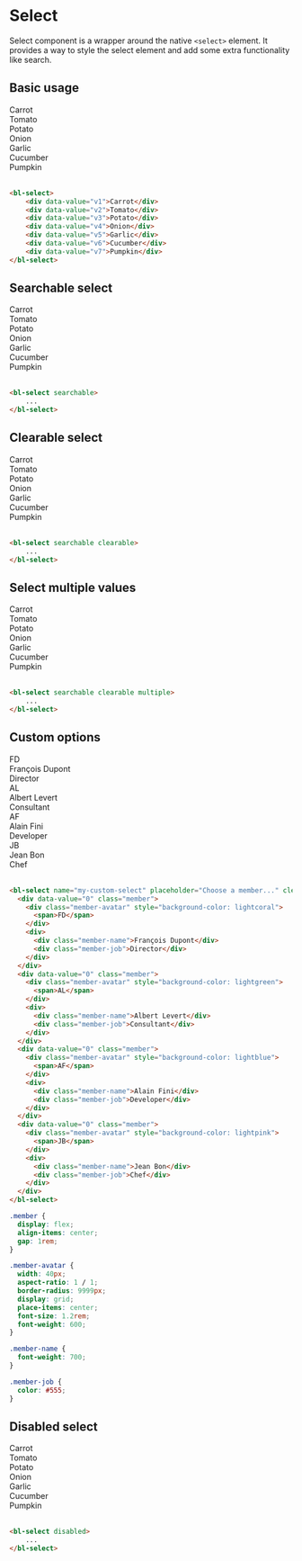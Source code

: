 # Select

Select component is a wrapper around the native `<select>` element. It provides a way to style the select element and add some extra functionality like search.

## Basic usage

<bl-select>
    <div data-value="v1">Carrot</div>
    <div data-value="v2">Tomato</div>
    <div data-value="v3">Potato</div>
    <div data-value="v4">Onion</div>
    <div data-value="v5">Garlic</div>
    <div data-value="v6">Cucumber</div>
    <div data-value="v7">Pumpkin</div>
</bl-select>

<br/>

```html
<bl-select>
    <div data-value="v1">Carrot</div>
    <div data-value="v2">Tomato</div>
    <div data-value="v3">Potato</div>
    <div data-value="v4">Onion</div>
    <div data-value="v5">Garlic</div>
    <div data-value="v6">Cucumber</div>
    <div data-value="v7">Pumpkin</div>
</bl-select>
```

## Searchable select

<bl-select searchable>
    <div data-value="v1">Carrot</div>
    <div data-value="v2">Tomato</div>
    <div data-value="v3">Potato</div>
    <div data-value="v4">Onion</div>
    <div data-value="v5">Garlic</div>
    <div data-value="v6">Cucumber</div>
    <div data-value="v7">Pumpkin</div>
</bl-select>

<br/>

```html
<bl-select searchable>
    ...
</bl-select>
```


## Clearable select

<bl-select searchable clearable>
    <div data-value="v1">Carrot</div>
    <div data-value="v2">Tomato</div>
    <div data-value="v3">Potato</div>
    <div data-value="v4">Onion</div>
    <div data-value="v5">Garlic</div>
    <div data-value="v6">Cucumber</div>
    <div data-value="v7">Pumpkin</div>
</bl-select>

<br/>

```html
<bl-select searchable clearable>
    ...
</bl-select>
```

## Select multiple values

<bl-select searchable clearable multiple>
    <div data-value="v1">Carrot</div>
    <div data-value="v2">Tomato</div>
    <div data-value="v3">Potato</div>
    <div data-value="v4">Onion</div>
    <div data-value="v5">Garlic</div>
    <div data-value="v6">Cucumber</div>
    <div data-value="v7">Pumpkin</div>
</bl-select>

<br/>

```html
<bl-select searchable clearable multiple>
    ...
</bl-select>
```

## Custom options

<bl-select placeholder="Choose a member..." clearable searchable>
  <div data-value="0" className="member">
    <div className="member-avatar" style={{backgroundColor: "lightcoral"}}>
      <span>FD</span>
    </div>
    <div className="member-info">
      <div className="member-name">François Dupont</div>
      <div className="member-job">Director</div>
    </div>
  </div>
  <div data-value="0" className="member">
    <div className="member-avatar" style={{backgroundColor: "lightblue"}}>
      <span>AL</span>
    </div>
    <div className="member-info">
      <div className="member-name">Albert Levert</div>
      <div className="member-job">Consultant</div>
    </div>
  </div>
  <div data-value="0" className="member">
    <div className="member-avatar" style={{backgroundColor: "lightgreen"}}>
      <span>AF</span>
    </div>
    <div className="member-info">
      <div className="member-name">Alain Fini</div>
      <div className="member-job">Developer</div>
    </div>
  </div>
  <div data-value="0" className="member">
    <div className="member-avatar" style={{backgroundColor: "lightsalmon"}}>
      <span>JB</span>
    </div>
    <div className="member-info">
      <div className="member-name">Jean Bon</div>
      <div className="member-job">Chef</div>
    </div>
  </div>
</bl-select>

<br/>


<Tabs>

<TabItem value="html" label="HTML">

```html
<bl-select name="my-custom-select" placeholder="Choose a member..." clearable searchable>
  <div data-value="0" class="member">
    <div class="member-avatar" style="background-color: lightcoral">
      <span>FD</span>
    </div>
    <div>
      <div class="member-name">François Dupont</div>
      <div class="member-job">Director</div>
    </div>
  </div>
  <div data-value="0" class="member">
    <div class="member-avatar" style="background-color: lightgreen">
      <span>AL</span>
    </div>
    <div>
      <div class="member-name">Albert Levert</div>
      <div class="member-job">Consultant</div>
    </div>
  </div>
  <div data-value="0" class="member">
    <div class="member-avatar" style="background-color: lightblue">
      <span>AF</span>
    </div>
    <div>
      <div class="member-name">Alain Fini</div>
      <div class="member-job">Developer</div>
    </div>
  </div>
  <div data-value="0" class="member">
    <div class="member-avatar" style="background-color: lightpink">
      <span>JB</span>
    </div>
    <div>
      <div class="member-name">Jean Bon</div>
      <div class="member-job">Chef</div>
    </div>
  </div>
</bl-select>
```

</TabItem>
<TabItem value="css" label="CSS">

```css
.member {
  display: flex;
  align-items: center;
  gap: 1rem;
}

.member-avatar {
  width: 40px;
  aspect-ratio: 1 / 1;
  border-radius: 9999px;
  display: grid;
  place-items: center;
  font-size: 1.2rem;
  font-weight: 600;
}

.member-name {
  font-weight: 700;
}

.member-job {
  color: #555;
}
```

</TabItem>

</Tabs>


## Disabled select

<bl-select disabled>
  <div data-value="v1">Carrot</div>
  <div data-value="v2">Tomato</div>
  <div data-value="v3">Potato</div>
  <div data-value="v4">Onion</div>
  <div data-value="v5">Garlic</div>
  <div data-value="v6">Cucumber</div>
  <div data-value="v7">Pumpkin</div>
</bl-select>

<br/>

```html
<bl-select disabled>
    ...
</bl-select>
```
